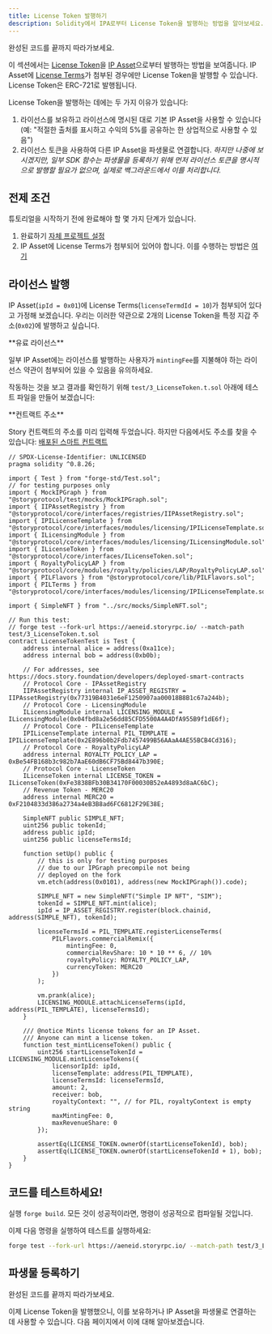 ```yaml
---
title: License Token 발행하기
description: Solidity에서 IPA로부터 License Token을 발행하는 방법을 알아보세요.
---
```


<Card title="Completed Code" href="https://github.com/storyprotocol/story-protocol-boilerplate/blob/main/test/3_LicenseToken.t.sol" icon="thumbs-up">
  완성된 코드를 끝까지 따라가보세요.
</Card>

이 섹션에서는 [License Token](/concepts/licensing-module/license-token)을 [IP Asset](/concepts/ip-asset/overview)으로부터 발행하는 방법을 보여줍니다. IP Asset에 [License Terms](/concepts/licensing-module/license-terms)가 첨부된 경우에만 License Token을 발행할 수 있습니다. License Token은 ERC-721로 발행됩니다.

License Token을 발행하는 데에는 두 가지 이유가 있습니다:

1. 라이선스를 보유하고 라이선스에 명시된 대로 기본 IP Asset을 사용할 수 있습니다(예: "적절한 출처를 표시하고 수익의 5%를 공유하는 한 상업적으로 사용할 수 있음")
2. 라이선스 토큰을 사용하여 다른 IP Asset을 파생물로 연결합니다. *하지만 나중에 보시겠지만, 일부 SDK 함수는 파생물을 등록하기 위해 먼저 라이선스 토큰을 명시적으로 발행할 필요가 없으며, 실제로 백그라운드에서 이를 처리합니다.*

## 전제 조건

튜토리얼을 시작하기 전에 완료해야 할 몇 가지 단계가 있습니다.

1. 완료하기 [자체 프로젝트 설정](/developers/smart-contracts-guide/setup)
2. IP Asset에 License Terms가 첨부되어 있어야 합니다. 이를 수행하는 방법은 [여기](/developers/smart-contracts-guide/attach-terms)

## 라이선스 발행

IP Asset(`ipId = 0x01`)에 License Terms(`licenseTermdId = 10`)가 첨부되어 있다고 가정해 보겠습니다. 우리는 이러한 약관으로 2개의 License Token을 특정 지갑 주소(`0x02`)에 발행하고 싶습니다.

<Warning>
  **유료 라이선스**

  일부 IP Asset에는 라이선스를 발행하는 사용자가 `mintingFee`를 지불해야 하는 라이선스 약관이 첨부되어 있을 수 있음을 유의하세요.
</Warning>

작동하는 것을 보고 결과를 확인하기 위해 `test/3_LicenseToken.t.sol` 아래에 테스트 파일을 만들어 보겠습니다:

<Note>
  **컨트랙트 주소**

  Story 컨트랙트의 주소를 미리 입력해 두었습니다. 하지만 다음에서도 주소를 찾을 수 있습니다: [배포된 스마트 컨트랙트](/developers/deployed-smart-contracts)
</Note>

```solidity test/3_LicenseToken.t.sol
// SPDX-License-Identifier: UNLICENSED
pragma solidity ^0.8.26;

import { Test } from "forge-std/Test.sol";
// for testing purposes only
import { MockIPGraph } from "@storyprotocol/test/mocks/MockIPGraph.sol";
import { IIPAssetRegistry } from "@storyprotocol/core/interfaces/registries/IIPAssetRegistry.sol";
import { IPILicenseTemplate } from "@storyprotocol/core/interfaces/modules/licensing/IPILicenseTemplate.sol";
import { ILicensingModule } from "@storyprotocol/core/interfaces/modules/licensing/ILicensingModule.sol";
import { ILicenseToken } from "@storyprotocol/core/interfaces/ILicenseToken.sol";
import { RoyaltyPolicyLAP } from "@storyprotocol/core/modules/royalty/policies/LAP/RoyaltyPolicyLAP.sol";
import { PILFlavors } from "@storyprotocol/core/lib/PILFlavors.sol";
import { PILTerms } from "@storyprotocol/core/interfaces/modules/licensing/IPILicenseTemplate.sol";

import { SimpleNFT } from "../src/mocks/SimpleNFT.sol";

// Run this test:
// forge test --fork-url https://aeneid.storyrpc.io/ --match-path test/3_LicenseToken.t.sol
contract LicenseTokenTest is Test {
    address internal alice = address(0xa11ce);
    address internal bob = address(0xb0b);

    // For addresses, see https://docs.story.foundation/developers/deployed-smart-contracts
    // Protocol Core - IPAssetRegistry
    IIPAssetRegistry internal IP_ASSET_REGISTRY = IIPAssetRegistry(0x77319B4031e6eF1250907aa00018B8B1c67a244b);
    // Protocol Core - LicensingModule
    ILicensingModule internal LICENSING_MODULE = ILicensingModule(0x04fbd8a2e56dd85CFD5500A4A4DfA955B9f1dE6f);
    // Protocol Core - PILicenseTemplate
    IPILicenseTemplate internal PIL_TEMPLATE = IPILicenseTemplate(0x2E896b0b2Fdb7457499B56AAaA4AE55BCB4Cd316);
    // Protocol Core - RoyaltyPolicyLAP
    address internal ROYALTY_POLICY_LAP = 0xBe54FB168b3c982b7AaE60dB6CF75Bd8447b390E;
    // Protocol Core - LicenseToken
    ILicenseToken internal LICENSE_TOKEN = ILicenseToken(0xFe3838BFb30B34170F00030B52eA4893d8aAC6bC);
    // Revenue Token - MERC20
    address internal MERC20 = 0xF2104833d386a2734a4eB3B8ad6FC6812F29E38E;

    SimpleNFT public SIMPLE_NFT;
    uint256 public tokenId;
    address public ipId;
    uint256 public licenseTermsId;

    function setUp() public {
        // this is only for testing purposes
        // due to our IPGraph precompile not being
        // deployed on the fork
        vm.etch(address(0x0101), address(new MockIPGraph()).code);

        SIMPLE_NFT = new SimpleNFT("Simple IP NFT", "SIM");
        tokenId = SIMPLE_NFT.mint(alice);
        ipId = IP_ASSET_REGISTRY.register(block.chainid, address(SIMPLE_NFT), tokenId);

        licenseTermsId = PIL_TEMPLATE.registerLicenseTerms(
            PILFlavors.commercialRemix({
                mintingFee: 0,
                commercialRevShare: 10 * 10 ** 6, // 10%
                royaltyPolicy: ROYALTY_POLICY_LAP,
                currencyToken: MERC20
            })
        );

        vm.prank(alice);
        LICENSING_MODULE.attachLicenseTerms(ipId, address(PIL_TEMPLATE), licenseTermsId);
    }

    /// @notice Mints license tokens for an IP Asset.
    /// Anyone can mint a license token.
    function test_mintLicenseToken() public {
        uint256 startLicenseTokenId = LICENSING_MODULE.mintLicenseTokens({
            licensorIpId: ipId,
            licenseTemplate: address(PIL_TEMPLATE),
            licenseTermsId: licenseTermsId,
            amount: 2,
            receiver: bob,
            royaltyContext: "", // for PIL, royaltyContext is empty string
            maxMintingFee: 0,
            maxRevenueShare: 0
        });

        assertEq(LICENSE_TOKEN.ownerOf(startLicenseTokenId), bob);
        assertEq(LICENSE_TOKEN.ownerOf(startLicenseTokenId + 1), bob);
    }
}
```

## 코드를 테스트하세요!

실행 `forge build`. 모든 것이 성공적이라면, 명령이 성공적으로 컴파일될 것입니다.

이제 다음 명령을 실행하여 테스트를 실행하세요:

```bash
forge test --fork-url https://aeneid.storyrpc.io/ --match-path test/3_LicenseToken.t.sol
```

## 파생물 등록하기

<Card title="Completed Code" href="https://github.com/storyprotocol/story-protocol-boilerplate/blob/main/test/3_LicenseToken.t.sol" icon="thumbs-up">
  완성된 코드를 끝까지 따라가보세요.
</Card>

이제 License Token을 발행했으니, 이를 보유하거나 IP Asset을 파생물로 연결하는 데 사용할 수 있습니다. 다음 페이지에서 이에 대해 알아보겠습니다.
